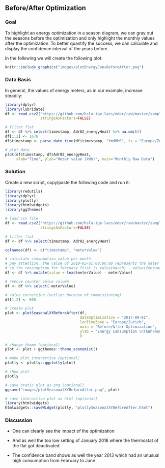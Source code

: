 ## Before/After Optimization {#dataVisSeasonalBefAft}
### Goal
To highlight an energy optimization in a season diagram, we can gray out the seasons before the optimization and only highlight the monthly values after the optimization. To better quantify the success, we can calculate and display the confidence interval of the years before.

In the following we will create the following plot:

```r
knitr::include_graphics("images/plotEnergyConsBeforeAfter.png")
```

### Data Basis
In general, the values of energy meters, as in our example, increase steadily:

```r
library(dplyr)
library(lubridate)
df <- read.csv2("https://github.com/hslu-ige-laes/edar/raw/master/sampleData/flatHeatAndHotWater.csv",
                stringsAsFactors=FALSE)

# filter flat
df <- df %>% select(timestamp, Adr02_energyHeat) %>% na.omit()
df[1,2] <- 1676
df$timestamp <- parse_date_time(df$timestamp, "YmdHMS", tz = "Europe/Zurich")

# plot data
plot(df$timestamp, df$Adr02_energyHeat,
     xlab="Time", ylab="Meter value (kWh)", main="Monthly Raw Data")
```

### Solution
Create a new script, copy/paste the following code and run it:

```r
library(redutils)
library(dplyr)
library(plotly)
library(htmlwidgets)
library(ggthemes)

# load csv file
df <- read.csv2("https://github.com/hslu-ige-laes/edar/raw/master/sampleData/flatHeatAndHotWater.csv",
                stringsAsFactors=FALSE)

# filter flat
df <- df %>% select(timestamp, Adr02_energyHeat)

colnames(df) <- c("timestamp", "meterValue")

# calculate consumption value per month
# pay attention, the value of 2010-02-01 00:00:00 represents the meter reading on february first,
# so the consumption for february first is value(march) - value(february)!
df <- df %>% mutate(value = lead(meterValue) - meterValue)

# remove counter value column
df <- df %>% select(-meterValue)

# value correction (outlier because of commissioning)
df[1,2] <- 600

# create plot
plot <- plotSeasonalXYBeforeAfter(df,
                                  dateOptimization = "2017-09-01",
                                  locTimeZone = "Europe/Zurich",
                                  main = "Before/After Optimization",
                                  ylab = "Energy Consumption \n(kWh/month)"
                                  )

# change theme (optional)
plot <- plot + ggthemes::theme_economist()

# make plot interactive (optional)
plotly <- plotly::ggplotly(plot)

# show plot
plotly

```

```r
# save static plot as png (optional)
ggsave("images/plotSeasonalXYBeforeAfter.png", plot)
```

```r
# save interactive plot as html (optional)
library(htmlwidgets)
htmlwidgets::saveWidget(plotly, "plotlySeasonalXYBeforeAfter.html")
```

### Discussion

* One can clearly see the impact of the optimization

* And as well the too low setting of January 2018 where the thermostat of the flat got deactivated

* The confidence band shows as well the year 2013 which had an unusual high consumption from February to June



